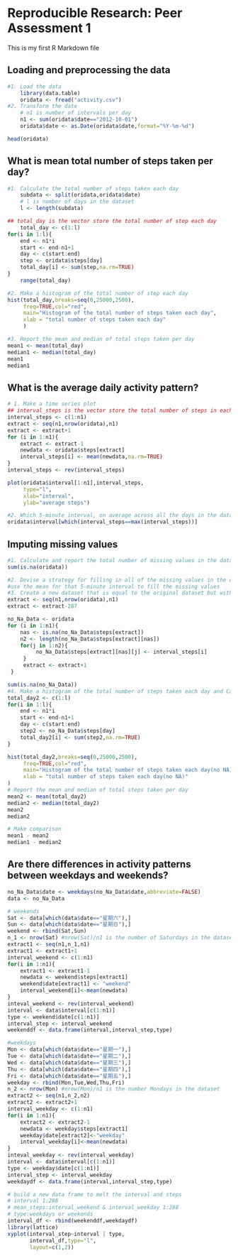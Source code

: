 # Reproducible Research: Peer Assessment 1
This is my first R Markdown file

## Loading and preprocessing the data
```r
#1. Load the data
    library(data.table)
    oridata <- fread("activity.csv")
#2. Transform the date
    # n1 is number of intervals per day
    n1 <- sum(oridata$date=="2012-10-01") 
    oridata$date <- as.Date(oridata$date,format="%Y-%m-%d")

head(oridata)
```

## What is mean total number of steps taken per day?
```r
#1. Calculate the total number of steps taken each day
    subdata <- split(oridata,oridata$date)
    # l is number of days in the dataset
    l <- length(subdata)

## total_day is the vector store the total number of step each day
    total_day <- c(1:l)
for(i in 1:l){
    end <- n1*i
    start <- end-n1+1    
    day <- c(start:end)
    step <- oridata$steps[day]
    total_day[i] <- sum(step,na.rm=TRUE)
}
    range(total_day)

#2. Make a histogram of the total number of step each day
hist(total_day,breaks=seq(0,25000,2500),
     freq=TRUE,col="red",
     main="Histogram of the total number of steps taken each day",
     xlab = "total number of steps taken each day"
     )

#3. Report the mean and median of total steps taken per day
mean1 <- mean(total_day)
median1 <- median(total_day)
mean1
median1
```



## What is the average daily activity pattern?
```r
# 1. Make a time series plot
## interval_steps is the vector store the total number of steps in each interval
interval_steps <- c(1:n1)
extract <- seq(n1,nrow(oridata),n1)
extract <- extract+1
for (i in 1:n1){
    extract <- extract-1
    newdata <- oridata$steps[extract]
    interval_steps[i] <- mean(newdata,na.rm=TRUE) 
}
interval_steps <- rev(interval_steps)

plot(oridata$interval[1:n1],interval_steps,
     type="l",
     xlab="interval",
     ylab="average steps")

#2. Which 5-minute interval, on average across all the days in the dataset, contains the maximum number of steps?
oridata$interval[which(interval_steps==max(interval_steps))]
```



## Imputing missing values
```r
#1. Calculate and report the total number of missing values in the dataset (i.e. the total number of rows with `NA`s)
sum(is.na(oridata))

#2. Devise a strategy for filling in all of the missing values in the dataset. The strategy does not need to be sophisticated. For example, you could use the mean/median for that day, or the mean for that 5-minute interval, etc.
#use the mean for that 5-minute interval to fill the missing values
#3. Create a new dataset that is equal to the original dataset but with the missing data filled in.
extract <- seq(n1,nrow(oridata),n1)
extract <- extract-287

no_Na_Data <- oridata
for (i in 1:n1){    
    nas <- is.na(no_Na_Data$steps[extract])
    n2 <- length(no_Na_Data$steps[extract][nas])
    for(j in 1:n2){
         no_Na_Data$steps[extract][nas][j] <- interval_steps[i]
     }
     extract <- extract+1
 }

sum(is.na(no_Na_Data))
#4. Make a histogram of the total number of steps taken each day and Calculate and report the **mean** and **median** total number of steps taken per day. Do these values differ from the estimates from the first part of the assignment? What is the impact of imputing missing data on the estimates of the total daily number of steps?
total_day2 <- c(1:l)
for(i in 1:l){
    end <- n1*i
    start <- end-n1+1    
    day <- c(start:end)
    step2 <- no_Na_Data$steps[day]
    total_day2[i] <- sum(step2,na.rm=TRUE)
}

hist(total_day2,breaks=seq(0,25000,2500),
     freq=TRUE,col="red",
     main="Histogram of the total number of steps taken each day(no NA)",
     xlab = "total number of steps taken each day(no NA)"
)
# Report the mean and median of total steps taken per day
mean2 <- mean(total_day2)
median2 <- median(total_day2)
mean2
median2

# Make comparison
mean1 - mean2
median1 - median2

```

## Are there differences in activity patterns between weekdays and weekends?
```r
no_Na_Data$date <- weekdays(no_Na_Data$date,abbreviate=FALSE)
data <- no_Na_Data

# weekends
Sat <- data[which(data$date=="星期六"),]
Sun <- data[which(data$date=="星期日"),]
weekend <- rbind(Sat,Sun)
n_1 <- nrow(Sat) #nrow(Sat)/n1 is the number of Saturdays in the dataset
extract1 <- seq(n1,n_1,n1)
extract1 <- extract1+1
interval_weekend <- c(1:n1)
for(i in 1:n1){
    extract1 <- extract1-1
    newdata <- weekend$steps[extract1]
    weekend$date[extract1] <- "weekend"
    interval_weekend[i]<-mean(newdata)
}
inteval_weekend <- rev(interval_weekend)
interval <- data$interval[c(1:n1)]
type <- weekend$date[c(1:n1)]
interval_step <- interval_weekend
weekenddf <- data.frame(interval,interval_step,type)

#weekdays
Mon <- data[which(data$date=="星期一"),]
Tue <- data[which(data$date=="星期二"),]
Wed <- data[which(data$date=="星期三"),]
Thu <- data[which(data$date=="星期四"),]
Fri <- data[which(data$date=="星期五"),]
weekday <- rbind(Mon,Tue,Wed,Thu,Fri)
n_2 <- nrow(Mon) #nrow(Mon)/n1 is the number Mondays in the dataset
extract2 <- seq(n1,n_2,n2)
extract2 <- extract2+1
interval_weekday <- c(1:n1)
for(i in 1:n1){
    extract2 <- extract2-1
    newdata <- weekday$steps[extract1]
    weekday$date[extract2]<-"weekday"
    interval_weekday[i]<-mean(newdata)
}
inteval_weekday <- rev(interval_weekday)
interval <- data$interval[c(1:n1)]
type <- weekday$date[c(1:n1)]
interval_step <- interval_weekday
weekdaydf <- data.frame(interval,interval_step,type)

# build a new data frame to melt the interval and steps
# interval 1:288
# mean_steps:interval_weekend & interval_weekday 1:288
# type:weekdays or weekends
interval_df <- rbind(weekenddf,weekdaydf)
library(lattice)
xyplot(interval_step~interval | type,
       interval_df,type="l",
       layout=c(1,2))
```
